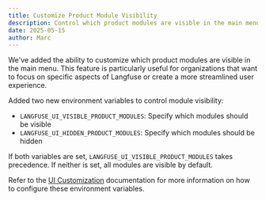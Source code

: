 ```yaml
---
title: Customize Product Module Visibility
description: Control which product modules are visible in the main menu through environment variables when self-hosting Langfuse
date: 2025-05-15
author: Marc
---
```



<ChangelogHeader />

We've added the ability to customize which product modules are visible in the main menu. This feature is particularly useful for organizations that want to focus on specific aspects of Langfuse or create a more streamlined user experience.

Added two new environment variables to control module visibility:

- `LANGFUSE_UI_VISIBLE_PRODUCT_MODULES`: Specify which modules should be visible
- `LANGFUSE_UI_HIDDEN_PRODUCT_MODULES`: Specify which modules should be hidden

If both variables are set, `LANGFUSE_UI_VISIBLE_PRODUCT_MODULES` takes precedence. If neither is set, all modules are visible by default.

Refer to the [UI Customization](/self-hosting/administration/ui-customization#visibility) documentation for more information on how to configure these environment variables.
